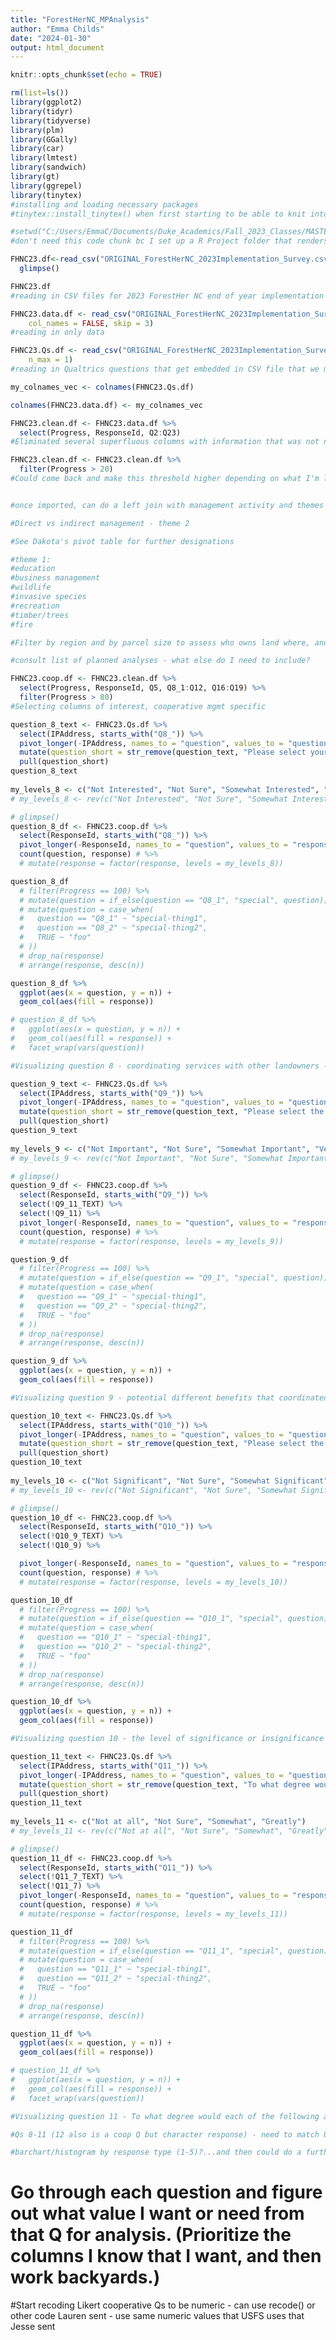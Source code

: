 ```yaml
---
title: "ForestHerNC_MPAnalysis"
author: "Emma Childs"
date: "2024-01-30"
output: html_document
---
```


```r
knitr::opts_chunk$set(echo = TRUE)
```


```r

rm(list=ls())
library(ggplot2)
library(tidyr)
library(tidyverse)
library(plm)
library(GGally)
library(car)
library(lmtest)
library(sandwich)
library(gt)
library(ggrepel)
library(tinytex)
#installing and loading necessary packages
#tinytex::install_tinytex() when first starting to be able to knit into spiffy looking PDFs if necessary. 

```


```r

#setwd("C:/Users/EmmaC/Documents/Duke_Academics/Fall_2023_Classes/MASTERS_PROJECT/R_Coding/FHNC_Rcode")
#don't need this code chunk bc I set up a R Project folder that renders this unnecessary. 

```


```r

FHNC23.df<-read_csv("ORIGINAL_ForestHerNC_2023Implementation_Survey.csv") %>%
  glimpse()

FHNC23.df
#reading in CSV files for 2023 ForestHer NC end of year implementation survey. 

``` 


```r

FHNC23.data.df <- read_csv("ORIGINAL_ForestHerNC_2023Implementation_Survey.csv", 
    col_names = FALSE, skip = 3)
#reading in only data

FHNC23.Qs.df <- read_csv("ORIGINAL_ForestHerNC_2023Implementation_Survey.csv", 
    n_max = 1)
#reading in Qualtrics questions that get embedded in CSV file that we may want to use later.

my_colnames_vec <- colnames(FHNC23.Qs.df)

colnames(FHNC23.data.df) <- my_colnames_vec

```


```r

FHNC23.clean.df <- FHNC23.data.df %>% 
  select(Progress, ResponseId, Q2:Q23)
#Eliminated several superfluous columns with information that was not needed for analysis (start time, end time, etc.)

```


```r

FHNC23.clean.df <- FHNC23.clean.df %>%
  filter(Progress > 20)
#Could come back and make this threshold higher depending on what I'm looking for. Do I want to select or filter for the threshold? Should I have a more intensive filter for the subset of coop mgmt data?

```


```r

```


```r

#once imported, can do a left join with management activity and themes (see below code) - EMMA, come back here and clarify - this is from meeting with John Little on 3/19/2024
```


```r

#Direct vs indirect management - theme 2

#See Dakota's pivot table for further designations 

```


```r

#theme 1:
#education
#business management
#wildlife
#invasive species
#recreation
#timber/trees
#fire

```


```r

#Filter by region and by parcel size to assess who owns land where, and how much

```


```r

#consult list of planned analyses - what else do I need to include?

```


```r

FHNC23.coop.df <- FHNC23.clean.df %>% 
  select(Progress, ResponseId, Q5, Q8_1:Q12, Q16:Q19) %>%
  filter(Progress > 80) 
#Selecting columns of interest, cooperative mgmt specific

```


```r

question_8_text <- FHNC23.Qs.df %>% 
  select(IPAddress, starts_with("Q8_")) %>% 
  pivot_longer(-IPAddress, names_to = "question", values_to = "question_text") %>% 
  mutate(question_short = str_remove(question_text, "Please select your level of interest in each of the following different services that cooperative forest management can offer. - Coordinating with adjacent landowners (on|to) ")) %>% 
  pull(question_short)
question_8_text
  
my_levels_8 <- c("Not Interested", "Not Sure", "Somewhat Interested", "Very Interested")
# my_levels_8 <- rev(c("Not Interested", "Not Sure", "Somewhat Interested", "Very Interested"))

# glimpse()
question_8_df <- FHNC23.coop.df %>% 
  select(ResponseId, starts_with("Q8_")) %>% 
  pivot_longer(-ResponseId, names_to = "question", values_to = "response") %>% 
  count(question, response) # %>% 
  # mutate(response = factor(response, levels = my_levels_8)) 

question_8_df
  # filter(Progress == 100) %>%
  # mutate(question = if_else(question == "Q8_1", "special", question))
  # mutate(question = case_when(
  #   question == "Q8_1" ~ "special-thing1",
  #   question == "Q8_2" ~ "special-thing2",
  #   TRUE ~ "foo"
  # ))
  # drop_na(response)
  # arrange(response, desc(n))

question_8_df %>% 
  ggplot(aes(x = question, y = n)) +
  geom_col(aes(fill = response)) 

# question_8_df %>% 
#   ggplot(aes(x = question, y = n)) +
#   geom_col(aes(fill = response)) +
#   facet_wrap(vars(question))

#Visualizing question 8 - coordinating services with other landowners - still need to make the visualization more nuanced. 
```


```r

question_9_text <- FHNC23.Qs.df %>% 
  select(IPAddress, starts_with("Q9_")) %>% 
  pivot_longer(-IPAddress, names_to = "question", values_to = "question_text") %>% 
  mutate(question_short = str_remove(question_text, "Please select the level of importance or unimportance for each of the following different benefits that cooperative forest management can offer. - ")) %>% 
  pull(question_short)
question_9_text
  
my_levels_9 <- c("Not Important", "Not Sure", "Somewhat Important", "Very Important")
# my_levels_9 <- rev(c("Not Important", "Not Sure", "Somewhat Important", "Very Inmportant"))

# glimpse()
question_9_df <- FHNC23.coop.df %>% 
  select(ResponseId, starts_with("Q9_")) %>% 
  select(!Q9_11_TEXT) %>% 
  select(!Q9_11) %>% 
  pivot_longer(-ResponseId, names_to = "question", values_to = "response") %>% 
  count(question, response) # %>% 
  # mutate(response = factor(response, levels = my_levels_9)) 

question_9_df
  # filter(Progress == 100) %>%
  # mutate(question = if_else(question == "Q9_1", "special", question))
  # mutate(question = case_when(
  #   question == "Q9_1" ~ "special-thing1",
  #   question == "Q9_2" ~ "special-thing2",
  #   TRUE ~ "foo"
  # ))
  # drop_na(response)
  # arrange(response, desc(n))

question_9_df %>% 
  ggplot(aes(x = question, y = n)) +
  geom_col(aes(fill = response)) 

#Visualizing question 9 - potential different benefits that coordinated services could offer. 

```


```r

question_10_text <- FHNC23.Qs.df %>% 
  select(IPAddress, starts_with("Q10_")) %>% 
  pivot_longer(-IPAddress, names_to = "question", values_to = "question_text") %>% 
  mutate(question_short = str_remove(question_text, "Please select the level of significance or insignificance for each of the following different barriers to engaging in cooperative forest management for you and your land. - ")) %>% 
  pull(question_short)
question_10_text
  
my_levels_10 <- c("Not Significant", "Not Sure", "Somewhat Significant", "Very Significant")
# my_levels_10 <- rev(c("Not Significant", "Not Sure", "Somewhat Significant", "Very Significant"))

# glimpse()
question_10_df <- FHNC23.coop.df %>% 
  select(ResponseId, starts_with("Q10_")) %>%
  select(!Q10_9_TEXT) %>% 
  select(!Q10_9) %>% 

  pivot_longer(-ResponseId, names_to = "question", values_to = "response") %>% 
  count(question, response) # %>% 
  # mutate(response = factor(response, levels = my_levels_10)) 

question_10_df
  # filter(Progress == 100) %>%
  # mutate(question = if_else(question == "Q10_1", "special", question))
  # mutate(question = case_when(
  #   question == "Q10_1" ~ "special-thing1",
  #   question == "Q10_2" ~ "special-thing2",
  #   TRUE ~ "foo"
  # ))
  # drop_na(response)
  # arrange(response, desc(n))

question_10_df %>% 
  ggplot(aes(x = question, y = n)) +
  geom_col(aes(fill = response))

#Visualizing question 10 - the level of significance or insignificance for each of the following different barriers to engaging in cooperative forest management for you and your land.


```


```r

question_11_text <- FHNC23.Qs.df %>% 
  select(IPAddress, starts_with("Q11_")) %>% 
  pivot_longer(-IPAddress, names_to = "question", values_to = "question_text") %>% 
  mutate(question_short = str_remove(question_text, "To what degree would each of the following allow you to engage in cooperative forest management? - ")) %>% 
  pull(question_short)
question_11_text
  
my_levels_11 <- c("Not at all", "Not Sure", "Somewhat", "Greatly")
# my_levels_11 <- rev(c("Not at all", "Not Sure", "Somewhat", "Greatly"))

# glimpse()
question_11_df <- FHNC23.coop.df %>% 
  select(ResponseId, starts_with("Q11_")) %>% 
  select(!Q11_7_TEXT) %>% 
  select(!Q11_7) %>% 
  pivot_longer(-ResponseId, names_to = "question", values_to = "response") %>% 
  count(question, response) # %>% 
  # mutate(response = factor(response, levels = my_levels_11)) 

question_11_df
  # filter(Progress == 100) %>%
  # mutate(question = if_else(question == "Q11_1", "special", question))
  # mutate(question = case_when(
  #   question == "Q11_1" ~ "special-thing1",
  #   question == "Q11_2" ~ "special-thing2",
  #   TRUE ~ "foo"
  # ))
  # drop_na(response)
  # arrange(response, desc(n))

question_11_df %>% 
  ggplot(aes(x = question, y = n)) +
  geom_col(aes(fill = response)) 

# question_11_df %>% 
#   ggplot(aes(x = question, y = n)) +
#   geom_col(aes(fill = response)) +
#   facet_wrap(vars(question))

#Visualizing question 11 - To what degree would each of the following allow you to engage in cooperative forest management?

```


```r

#Qs 8-11 (12 also is a coop Q but character response) - need to match USFS coding - add column for 1-5 values?
```


```r

#barchart/histogram by response type (1-5)?...and then could do a further visualization by region? Or could run more statistical analyses. 

```

# Go through each question and figure out what value I want or need from that Q for analysis. (Prioritize the columns I know that I want, and then work backyards.)

#Start recoding Likert cooperative Qs to be numeric - can use recode() or other code Lauren sent - use same numeric values that USFS uses that Jesse sent
